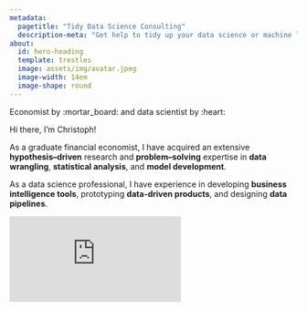 ```yaml
---
metadata:
  pagetitle: "Tidy Data Science Consulting"
  description-meta: "Get help to tidy up your data science or machine learning projects"
about:
  id: hero-heading
  template: trestles
  image: assets/img/avatar.jpeg
  image-width: 14em
  image-shape: round
---
```


:::{.emphasize}
Economist by :mortar_board: and data scientist by :heart: 
:::

:::{#hero-heading}
Hi there, I'm Christoph!

As a graduate financial economist, I have acquired an extensive **hypothesis–driven** research and **problem–solving** expertise in **data wrangling**, **statistical analysis**, and **model development**.

As a data science professional, I have experience in developing **business intelligence tools**, prototyping **data-driven products**, and designing **data pipelines**.
:::

<iframe src="https://docs.google.com/forms/d/e/1FAIpQLScOd3QqhMfbP-LobwNaQ4W8mDJGGV_dl8mGn-ZCSxE0LjysEw/viewform?embedded=true" class="responsive-iframe" frameborder="0" marginheight="0" marginwidth="0">Loading contact form…</iframe>
